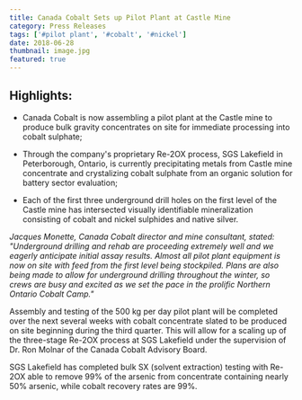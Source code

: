 ```yaml
---
title: Canada Cobalt Sets up Pilot Plant at Castle Mine
category: Press Releases
tags: ['#pilot plant', '#cobalt', '#nickel']
date: 2018-06-28
thumbnail: image.jpg
featured: true
---
```


## Highlights:

- Canada Cobalt is now assembling a pilot plant at the Castle mine to produce bulk gravity concentrates on site for immediate processing into cobalt sulphate; 

- Through the company's proprietary Re-2OX process, SGS Lakefield in Peterborough, Ontario, is currently precipitating metals from Castle mine concentrate and crystalizing cobalt sulphate from an organic solution for battery sector evaluation; 

- Each of the first three underground drill holes on the first level of the Castle mine has intersected visually identifiable mineralization consisting of cobalt and nickel sulphides and native silver.

*Jacques Monette, Canada Cobalt director and mine consultant, stated: "Underground drilling and rehab are proceeding extremely well and we eagerly anticipate initial assay results. Almost all pilot plant equipment is now on site with feed from the first level being stockpiled. Plans are also being made to allow for underground drilling throughout the winter, so crews are busy and excited as we set the pace in the prolific Northern Ontario Cobalt Camp."*

Assembly and testing of the 500 kg per day pilot plant will be completed over the next several weeks with cobalt concentrate slated to be produced on site beginning during the third quarter. This will allow for a scaling up of the three-stage Re-2OX process at SGS Lakefield under the supervision of Dr. Ron Molnar of the Canada Cobalt Advisory Board.

SGS Lakefield has completed bulk SX (solvent extraction) testing with Re-2OX able to remove 99% of the arsenic from concentrate containing nearly 50% arsenic, while cobalt recovery rates are 99%.


